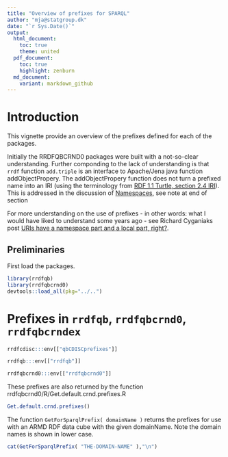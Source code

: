 ```yaml
---
title: "Overview of prefixes for SPARQL"
author: "mja@statgroup.dk"
date: "`r Sys.Date()`"
output:
  html_document:
    toc: true
    theme: united
  pdf_document:
    toc: true
    highlight: zenburn
  md_document:
    variant: markdown_github
---
```


# Introduction

This vignette provide an overview of the prefixes defined for each of the packages.

Initially the RRDFQBCRND0 packages were built with a not-so-clear understanding. Further componding to the lack of understanding is that `rrdf` function `add.triple` is an interface to Apache/Jena java function addObjectPropery. The addObjectPropery function does not turn a prefixed name into an IRI (using the terminology from [RDF 1.1 Turtle, section 2.4 IRI](https://www.w3.org/TR/turtle/#sec-iri)). This is addressed in the discussion of [Namespaces](http://jena.apache.org/documentation/rdf/#namespaces), see note at end of section

For more understanding on the use of prefixes - in other words: what I would have liked to understand some years ago - see Richard Cyganiaks post [URIs have a namespace part and a local part, right?](http://richard.cyganiak.de/blog/2016/02/uris-have-a-namespace-part-right/).


## Preliminaries
First load the packages.
```r
library(rrdfqb)
library(rrdfqbcrnd0)
devtools::load_all(pkg="../..")
```

# Prefixes in `rrdfqb`, `rrdfqbcrnd0`, `rrdfqbcrndex`


```r
rrdfcdisc:::env[["qbCDISCprefixes"]]
```

```r
rrdfqb:::env[["rrdfqb"]]
```

```r
rrdfqbcrnd0:::env[["rrdfqbcrnd0"]]
```

These prefixes are also returned by the function rrdfqbcrnd0/R/Get.default.crnd.prefixes.R
```r
Get.default.crnd.prefixes()
```

The function `GetForSparqlPrefix( domainName )` returns the prefixes for use with an ARMD RDF data cube with the given domainName. Note the domain names is shown in lower case.

```r
cat(GetForSparqlPrefix( "THE-DOMAIN-NAME" ),"\n")
```

